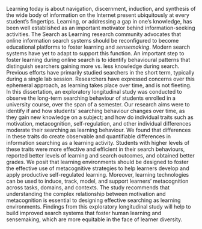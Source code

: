 Learning today is about navigation, discernment, induction, and synthesis of the wide body of information on the Internet present ubiquitously at every student’s fingertips.
Learning, or addressing a gap in one’s knowledge, has been well established as an important motivator behind information-seeking activities.
The Search as Learning research community advocates that online information search systems should be reconfigured to become educational platforms to foster learning and *sensemaking*.
Modern search systems have yet to adapt to support this function. 
An important step to foster learning during online search is to identify behavioural patterns that distinguish searchers gaining more vs. less knowledge during search.
Previous efforts have primarily studied searchers in the short term, typically during a single lab session.
Researchers have expressed concerns over this ephemeral approach, as learning takes place over time, and is not fleeting.
In this dissertation, an exploratory longitudinal study was conducted to observe the long-term searching behaviour of students enrolled in a university course, over the span of a semester.
Our research aims were to identify if and how students’ searching behaviour changes over time, as they gain new knowledge on a subject; and how do individual traits such as motivation, metacognition, self-regulation, and other individual differences moderate their searching as learning behaviour.
We found that differences in these traits do create observable and quantifiable differences in information searching as a learning activity.
Students with higher levels of these traits were more effective and efficient in their search behaviours, reported better levels of learning and search outcomes, and obtained better grades.
We posit that learning environments should be designed to foster the effective use of metacognitive strategies to help learners develop and apply productive self-regulated learning. 
Moreover, learning technologies can be used to induce, track, model, and support learners’ metacognition across tasks, domains, and contexts. 
The study recommends that understanding the complex relationship between motivation and metacognition is essential to designing effective searching as learning environments.
Findings from this exploratory longitudinal study will help to build improved search systems that foster human learning and sensemaking, which are more equitable in the face of learner diversity.
<!-- The study concludes that metacognition plays a crucial role in information searching as a learning activity.  -->



<!-- Original template:

Installed on Windows + Syncing with box.

This *R Markdown* template is for writing an Oxford University thesis. The template is built using Yihui Xie's `bookdown` package, with heavy inspiration from Chester Ismay's `thesisdown` and the `OxThesis` \LaTeX\ template (most recently adapted by John McManigle).

This template's sample content include illustrations of how to write a thesis in R Markdown, and largely follows the structure from [this R Markdown workshop](https://ulyngs.github.io/rmarkdown-workshop-2019/).

Congratulations for taking a step further into the lands of open, reproducible science by writing your thesis using a tool that allows you to transparently include tables and dynamically generated plots directly from the underlying data. Hip hooray! -->
